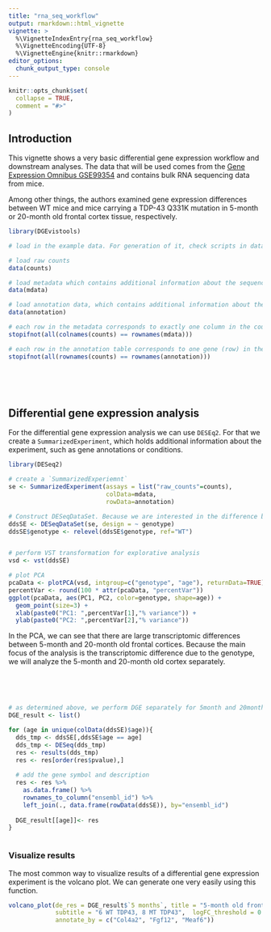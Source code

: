 ```yaml
---
title: "rna_seq_workflow"
output: rmarkdown::html_vignette
vignette: >
  %\VignetteIndexEntry{rna_seq_workflow}
  %\VignetteEncoding{UTF-8}
  %\VignetteEngine{knitr::rmarkdown}
editor_options: 
  chunk_output_type: console
---
```


```r
knitr::opts_chunk$set(
  collapse = TRUE,
  comment = "#>"
)
```



## **Introduction**
This vignette shows a very basic differential gene expression workflow and downstream analyses. 
The data that will be used comes from the [Gene Expression Omnibus GSE99354](https://www.ncbi.nlm.nih.gov/geo/query/acc.cgi?acc=GSE99354) and contains bulk RNA sequencing data from mice. 

Among other things, the authors examined gene expression differences between WT mice and mice carrying a TDP-43 Q331K mutation in 5-month or 20-month old frontal cortex tissue, respectively.



```r
library(DGEvistools)

# load in the example data. For generation of it, check scripts in data-raw directory.

# load raw counts
data(counts)

# load metadata which contains additional information about the sequenced samples, for example different batches, RNA integrity, ...
data(mdata)

# load annotation data, which contains additional information about the genes for which we have expression data
data(annotation)

# each row in the metadata corresponds to exactly one column in the counts data
stopifnot(all(colnames(counts) == rownames(mdata)))

# each row in the annotation table corresponds to one gene (row) in the counts table
stopifnot(all(rownames(counts) == rownames(annotation)))

```

<br >

<br />

## **Differential gene expression analysis**
For the differential gene expression analysis we can use `DESEq2`. For that we create a `SummarizedExperiment`, which holds additional information about the experiment, such as gene annotations or conditions. 

```r
library(DESeq2)

# create a `SummarizedExperiemnt`
se <- SummarizedExperiment(assays = list("raw_counts"=counts),
                           colData=mdata,
                           rowData=annotation) 

# Construct DESeqDataSet. Because we are interested in the difference between genotypes we specify the design accordingly
ddsSE <- DESeqDataSet(se, design = ~ genotype)
ddsSE$genotype <- relevel(ddsSE$genotype, ref="WT")


# perform VST transformation for explorative analysis
vsd <- vst(ddsSE)

# plot PCA
pcaData <- plotPCA(vsd, intgroup=c("genotype", "age"), returnData=TRUE)
percentVar <- round(100 * attr(pcaData, "percentVar"))
ggplot(pcaData, aes(PC1, PC2, color=genotype, shape=age)) +
  geom_point(size=3) +
  xlab(paste0("PC1: ",percentVar[1],"% variance")) +
  ylab(paste0("PC2: ",percentVar[2],"% variance"))
```

In the PCA, we can see that there are large transcriptomic differences between 5-month and 20-month old frontal cortices. 
Because the main focus of the analysis is the transcriptomic difference due to the genotype, we will analyze the 5-month and 20-month old cortex separately. 

<br >

<br />


```r
# as determined above, we perform DGE separately for 5month and 20month old cortex
DGE_result <- list()

for (age in unique(colData(ddsSE)$age)){
  dds_tmp <- ddsSE[,ddsSE$age == age]
  dds_tmp <- DESeq(dds_tmp)
  res <- results(dds_tmp)
  res <- res[order(res$pvalue),]
  
  # add the gene symbol and description
  res <- res %>%
    as.data.frame() %>%
    rownames_to_column("ensembl_id") %>%
    left_join(., data.frame(rowData(ddsSE)), by="ensembl_id")
  
  DGE_result[[age]]<- res
}



```

### **Visualize results**
The most common way to visualize results of a differential gene expression experiment is the volcano plot. We can generate one very easily using this function. 

```r
volcano_plot(de_res = DGE_result$`5 months`, title = "5-month old frontal cortex", 
             subtitle = "6 WT TDP43, 8 MT TDP43",  logFC_threshold = 0.25,
             annotate_by = c("Col4a2", "Fgf12", "Meaf6"))
```





